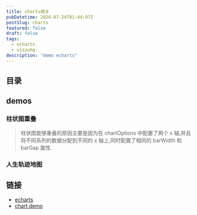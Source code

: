 ```yaml
---
title: charts相关
pubDatetime: 2024-07-24T01:44:07Z
postSlug: charts
featured: false
draft: false
tags:
  - echarts
  - vizzuhq
description: "demo echarts"
---
```


## 目录

## demos

### 柱状图重叠

> 柱状图能够重叠的原因主要是因为在 chartOptions 中配置了两个 x 轴,并且将不同系列的数据分配到不同的 x 轴上,同时配置了相同的 barWidth 和 barGap 属性.


<OverLappingBar client:visible />

### 人生轨迹地图


<Map client:visible />

## 链接

- [echarts](https://echarts.apache.org/zh/index.html)
- [chart demo](https://madeapie.com/#/)
